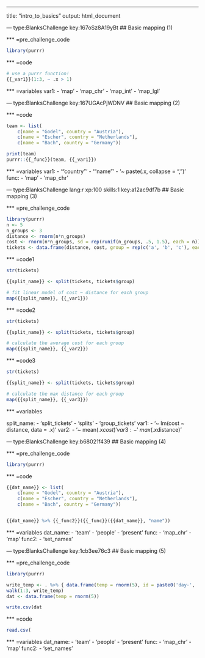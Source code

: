 ---
title: "intro_to_basics"
output: html_document

--- type:BlanksChallenge key:167oSz8A19yBt
## Basic mapping (1)

*** =pre_challenge_code
```r
library(purrr)
```

*** =code
```r
# use a purrr function!
{{_var1}}(1:3, ~ .x > 1)
```

*** =variables
var1:
  - 'map'
  - 'map_chr'
  - 'map_int'
  - 'map_lgl'

--- type:BlanksChallenge key:167UGAcPjWDNV
## Basic mapping (2)

*** =code
```r
team <- list(
    c(name = "Godel", country = "Austria"),
    c(name = "Escher", country = "Netherlands"),
    c(name = "Bach", country = "Germany"))

print(team)
purrr::{{_func}}(team, {{_var1}})
```

*** =variables
var1:
  - '"country"'
  - '"name"'
  - '~ paste(.x, collapse = ",")'
func:
  - 'map'
  - 'map_chr'

--- type:BlanksChallenge lang:r xp:100 skills:1 key:a12ac9df7b
## Basic mapping (3)

*** =pre_challenge_code
```r
library(purrr)
n <- 5
n_groups <- 3
distance <- rnorm(n*n_groups)
cost <- rnorm(n*n_groups, sd = rep(runif(n_groups, .5, 1.5), each = n))
tickets <- data.frame(distance, cost, group = rep(c('a', 'b', 'c'), each = n))
```

*** =code1
```r
str(tickets)

{{split_name}} <- split(tickets, tickets$group)

# fit linear model of cost ~ distance for each group
map({{split_name}}, {{_var1}})

```

*** =code2
```r
str(tickets)

{{split_name}} <- split(tickets, tickets$group)

# calculate the average cost for each group
map({{split_name}}, {{_var2}})
```

*** =code3
```r
str(tickets)

{{split_name}} <- split(tickets, tickets$group)

# calculate the max distance for each group
map({{split_name}}, {{_var3}})
```

*** =variables

split_name:
  - 'split_tickets'
  - 'splits'
  - 'group_tickets'
var1:
  - '~ lm(cost ~ distance, data = .x)'
var2:
  - '~ mean(.x$cost)'
var3:
  - '~ max(.x$distance)'


--- type:BlanksChallenge key:b68021f439
## Basic mapping (4)

*** =pre_challenge_code
```r
library(purrr)
```

*** =code
```r
{{dat_name}} <- list(
    c(name = "Godel", country = "Austria"),
    c(name = "Escher", country = "Netherlands"),
    c(name = "Bach", country = "Germany"))


{{dat_name}} %>% {{_func2}}({{_func}}({{dat_name}}, "name"))
```

*** =variables
dat_name:
  - 'team'
  - 'people'
  - 'present'
func:
  - 'map_chr'
  - 'map'
func2:
  - 'set_names'


--- type:BlanksChallenge key:1cb3ee76c3
## Basic mapping (5)

*** =pre_challenge_code
```r

library(purrr)

write_temp <- . %>% { data.frame(temp = rnorm(5), id = paste0('day-', ., '.txt')) } 
walk(1:3, write_temp)
dat <- data.frame(temp = rnorm(5))

write.csv(dat
```

*** =code
```r
read.csv(
```

*** =variables
dat_name:
  - 'team'
  - 'people'
  - 'present'
func:
  - 'map_chr'
  - 'map'
func2:
  - 'set_names'
